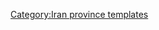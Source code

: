 {{Navbox
 | name = Kerman Province
 | title = [[File:Flag of Iran.svg|30px]] [[克爾曼省]]
 | state    = {{{state|autocollapse}}}
|listclass = hlist
 | image = [[Image:Kerman in Iran.svg|150px]]
 |
 | group1 = [[首都]]
 | list1 = 

* [[克尔曼]]


|group2  ='''[[县 (伊朗)]] (A-L)'''<br/>and '''[[伊朗城市列表]]'''
|list2   ={{Navbox subgroup
|groupstyle = width:15em;
|liststyle = width:auto;
| group1 ={{tsl|en|Anar County||Anar County}}
| list1  =
* {{tsl|en|Anar, Iran||Anar}}
* {{tsl|en|Aminshahr||Aminshahr}}
| group2 ={{tsl|en|Anbarabad County||Anbarabad County}}
| list2  =
* {{tsl|en|Anbarabad||Anbarabad}}
* {{tsl|en|Mardehek||Mardehek}}
| group3 ={{tsl|en|Arzuiyeh County||Arzuiyeh County}}
| list3  =
* {{tsl|en|Arzuiyeh||Arzuiyeh}}
| group4 ={{tsl|en|Baft County||Baft County}}
| list4  =
* {{tsl|en|Baft||Baft}}
* {{tsl|en|Bezenjan||Bezenjan}}
| group5 =[[巴姆郡]]
| list5  =
* [[巴姆 (伊朗)]]
* {{tsl|en|Baravat||Baravat}}
| group6  ={{tsl|en|Bardsir County||Bardsir County}} 
| list6   =
* {{tsl|en|Bardsir||Bardsir}}
* {{tsl|en|Golzar, Kerman||Golzar}}
* {{tsl|en|Negar||Negar}}
| group7  ={{tsl|en|Fahraj County||Fahraj County}} 
| list7   =
* {{tsl|en|Fahraj||Fahraj}}
| group8 ={{tsl|en|Faryab County||Faryab County}}
| list8  =
* {{tsl|en|Faryab, Iran||Faryab}}
| group9 ={{tsl|en|Jiroft County||Jiroft County}}
| list9  =
* [[吉羅夫特]]
* {{tsl|en|Darb-e Behesht||Darb-e Behesht}}
* {{tsl|en|Jebalbarez||Jebalbarez}}
| group10 ={{tsl|en|Kahnuj County||Kahnuj County}}
| list10  =
* {{tsl|en|Kahnuj||Kahnuj}}
| group11 ={{tsl|en|Kerman County||Kerman County}}
| list11  =
* [[克尔曼]]
* {{tsl|en|Anduhjerd||Anduhjerd}}
* {{tsl|en|Baghin, Iran||Baghin}}
* {{tsl|en|Chatrud||Chatrud}}
* {{tsl|en|Ekhtiarabad||Ekhtiarabad}}
* {{tsl|en|Golbaf||Golbaf}}
* {{tsl|en|Jupar||Jupar}}
* {{tsl|en|Kazemabad, Kerman||Kazemabad}}
* [[馬漢 (伊朗)]]
* {{tsl|en|Mohiabad||Mohiabad}}
* {{tsl|en|Rayen||Rayen}}
* [[沙赫達德]]
* {{tsl|en|Zangiabad||Zangiabad}}
| group12 ={{tsl|en|Kuhbanan County||Kuhbanan County}}
| list12  =
* {{tsl|en|Kuhbanan||Kuhbanan}}
* {{tsl|en|Kian Shahr||Kian Shahr}}
}}

|group3  ='''[[县 (伊朗)]] (M-Z)'''<br/>and '''[[伊朗城市列表]]'''
|list3   ={{Navbox subgroup
|groupstyle = width:15em;
|liststyle = width:auto;
| group1 = {{tsl|en|Manujan County||Manujan County}} 
| list1  =
* {{tsl|en|Manujan||Manujan}}
* {{tsl|en|Nowdezh||Nowdezh}}
| group2 = {{tsl|en|Narmashir County||Narmashir County}}
| list2  =
* {{tsl|en|Narmashir||Narmashir}}
* {{tsl|en|Nezamshahr||Nezamshahr}}
| group3 ={{tsl|en|Qaleh Ganj County||Qaleh Ganj County}} 
| list3  =
* {{tsl|en|Qaleh Ganj||Qaleh Ganj}}
| group4 = {{tsl|en|Rabor County||Rabor County}} 
| list4  =
* {{tsl|en|Rabor||Rabor}}
| group5 = {{tsl|en|Rafsanjan County||Rafsanjan County}} 
| list5  =
* [[拉夫桑詹]]
* {{tsl|en|Bahreman||Bahreman}}
* {{tsl|en|Koshkuiyeh||Koshkuiyeh}}
* {{tsl|en|Mes-e Sarcheshmeh||Mes-e Sarcheshmeh}}
* {{tsl|en|Safayyeh||Safayyeh}}
| group6 = {{tsl|en|Ravar County||Ravar County}} 
| list6  =
* {{tsl|en|Ravar||Ravar}}
* {{tsl|en|Hojedk||Hojedk}}
| group7 = {{tsl|en|Rigan County||Rigan County}} 
| list7  =
* {{tsl|en|Mohammadabad, Kerman||Mohammadabad}}
* {{tsl|en|Mohammadabad-e Gonbaki||Mohammadabad-e Gonbaki}}
| group8 = {{tsl|en|Rudbar-e Jonubi County||Rudbar-e Jonubi County}}
| list8  =
* {{tsl|en|Rudbar, Kerman||Rudbar}}
| group9 = {{tsl|en|Shahr-e Babak County||Shahr-e Babak County}} 
| list9  =
* {{tsl|en|Shahr-e Babak||Shahr-e Babak}}
* {{tsl|en|Dehaj||Dehaj}}
* {{tsl|en|Jowzam||Jowzam}}
* {{tsl|en|Khatunabad||Khatunabad}}
* {{tsl|en|Khursand||Khursand}}
| group10 = {{tsl|en|Sirjan County||Sirjan County}}
| list10  =
* [[錫爾詹]]
* {{tsl|en|Najaf Shahr||Najaf Shahr}}
* {{tsl|en|Pariz||Pariz}}
* {{tsl|en|Zeydabad||Zeydabad}}
| group11 = {{tsl|en|Zarand County||Zarand County}}
| list11  =
* [[扎蘭德]]
* {{tsl|en|Khanuk||Khanuk}}
* {{tsl|en|Reyhan Shahr||Reyhan Shahr}}
* {{tsl|en|Yazdan Shahr||Yazdan Shahr}}
}}

 | group4 = [[旅游]]
 | list4 = 

* [[巴姆古城]]
* Bardsir citadel
* Carpet Museum, Kerman
* Dinosaur remnants, Zarand
* Dousari waterfall
* {{tsl|en|Ganjali Khan Complex||Ganjali Khan Complex}}
* Hajagha-ali historical complex
* Ibrahim Khan's school
* Jamé Mosque of Kerman
* Kerman's grand Bazzar
* Kerman's museum of industry
* [[哈納卡]] of Sheykh Saeid
* {{tsl|en|Konar Sandal||Konar Sandal}}
* {{tsl|en|Meymand, Kerman||Meymand}}
* Naderi Milestone, Fahraj
* [[Pid-e Nekooieh]]
* Presidential museum of Rafsanjan
* [[瑞巖城堡]]
* {{tsl|en|Shazdeh Garden||Shazdeh Garden}}
* Sirjan's {{tsl|en|Yakhchal||Yakhchal}}s
* Torang cave
* {{tsl|en|Shah Nematollah Vali Shrine||Shah Nematollah Vali Shrine}}
* Vakil bath, Kerman

|group5=Places
|list5={{tsl|en|List of cities, towns and villages in Kerman Province||List of cities, towns and villages in Kerman Province}}

}}<noinclude>
{{collapsible option}}
[[Category:Iran province templates]]
</noinclude>